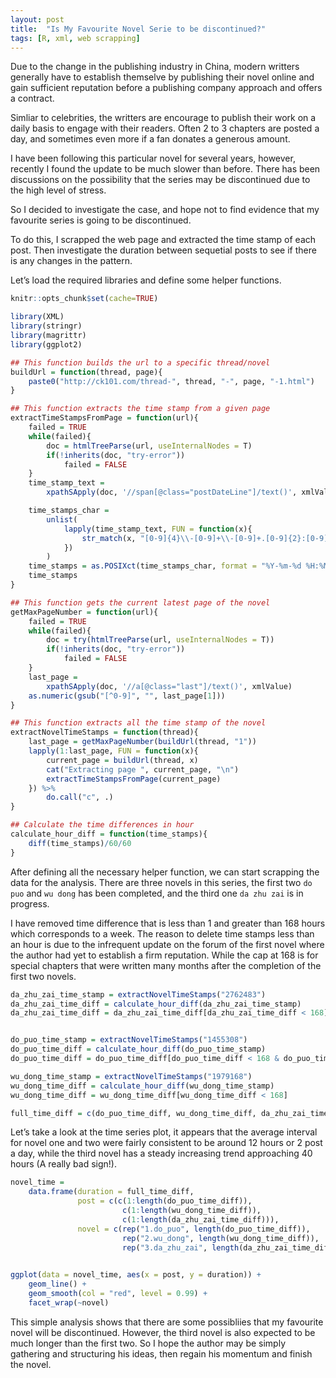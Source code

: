 ```yaml
---
layout: post
title:  "Is My Favourite Novel Serie to be discontinued?"
tags: [R, xml, web scrapping]
---
```


Due to the change in the publishing industry in China, modern writters generally
have to establish themselve by publishing their novel online and gain sufficient
reputation before a publishing company approach and offers a contract.

Simliar to celebrities, the writters are encourage to publish their work on a
daily basis to engage with their readers. Often 2 to 3 chapters are posted a
day, and sometimes even more if a fan donates a generous amount.

I have been following this particular novel for several years, however, recently
I found the update to be much slower than before. There has been discussions on
the possibility that the series may be discontinued due to the high level of
stress.

So I decided to investigate the case, and hope not to find evidence that my
favourite series is going to be discontinued.

To do this, I scrapped the web page and extracted the time stamp of each post.
Then investigate the duration between sequetial posts to see if there is any
changes in the pattern.


Let's load the required libraries and define some helper functions.

```r
knitr::opts_chunk$set(cache=TRUE)
```

```r
library(XML)
library(stringr)
library(magrittr)
library(ggplot2)

## This function builds the url to a specific thread/novel
buildUrl = function(thread, page){
    paste0("http://ck101.com/thread-", thread, "-", page, "-1.html")
}

## This function extracts the time stamp from a given page
extractTimeStampsFromPage = function(url){
    failed = TRUE
    while(failed){
        doc = htmlTreeParse(url, useInternalNodes = T)
        if(!inherits(doc, "try-error"))
            failed = FALSE
    }   
    time_stamp_text =
        xpathSApply(doc, '//span[@class="postDateLine"]/text()', xmlValue)

    time_stamps_char =
        unlist(
            lapply(time_stamp_text, FUN = function(x){
                str_match(x, "[0-9]{4}\\-[0-9]+\\-[0-9]+.[0-9]{2}:[0-9]{2}")
            })
        )
    time_stamps = as.POSIXct(time_stamps_char, format = "%Y-%m-%d %H:%M")
    time_stamps
}

## This function gets the current latest page of the novel
getMaxPageNumber = function(url){
    failed = TRUE
    while(failed){
        doc = try(htmlTreeParse(url, useInternalNodes = T))
        if(!inherits(doc, "try-error"))
            failed = FALSE
    }
    last_page =
        xpathSApply(doc, '//a[@class="last"]/text()', xmlValue)
    as.numeric(gsub("[^0-9]", "", last_page[1]))
}

## This function extracts all the time stamp of the novel
extractNovelTimeStamps = function(thread){
    last_page = getMaxPageNumber(buildUrl(thread, "1"))
    lapply(1:last_page, FUN = function(x){
        current_page = buildUrl(thread, x)
        cat("Extracting page ", current_page, "\n")
        extractTimeStampsFromPage(current_page)
    }) %>%
        do.call("c", .)
}

## Calculate the time differences in hour
calculate_hour_diff = function(time_stamps){
    diff(time_stamps)/60/60
}
```

After defining all the necessary helper function, we can start scrapping the
data for the analysis. There are three novels in this series, the first two `do
puo` and `wu dong` has been completed, and the third one `da zhu zai` is in
progress.

I have removed time difference that is less than 1 and greater than 168 hours
which corresponds to a week. The reason to delete time stamps less than an hour
is due to the infrequent update on the forum of the first novel where the author
had yet to establish a firm reputation. While the cap at 168 is for special
chapters that were written many months after the completion of the first two
novels.


```r

da_zhu_zai_time_stamp = extractNovelTimeStamps("2762483")
da_zhu_zai_time_diff = calculate_hour_diff(da_zhu_zai_time_stamp)
da_zhu_zai_time_diff = da_zhu_zai_time_diff[da_zhu_zai_time_diff < 168]


do_puo_time_stamp = extractNovelTimeStamps("1455308")
do_puo_time_diff = calculate_hour_diff(do_puo_time_stamp)
do_puo_time_diff = do_puo_time_diff[do_puo_time_diff < 168 & do_puo_time_diff > 1]

wu_dong_time_stamp = extractNovelTimeStamps("1979168")
wu_dong_time_diff = calculate_hour_diff(wu_dong_time_stamp)
wu_dong_time_diff = wu_dong_time_diff[wu_dong_time_diff < 168]

full_time_diff = c(do_puo_time_diff, wu_dong_time_diff, da_zhu_zai_time_diff)
```

Let's take a look at the time series plot, it appears that the average interval
for novel one and two were fairly consistent to be around 12 hours or 2 post a
day, while the third novel has a steady increasing trend approaching 40 hours (A
really bad sign!).


```r
novel_time =
    data.frame(duration = full_time_diff,
               post = c(c(1:length(do_puo_time_diff)),
                         c(1:length(wu_dong_time_diff)),
                         c(1:length(da_zhu_zai_time_diff))),
               novel = c(rep("1.do_puo", length(do_puo_time_diff)),
                         rep("2.wu_dong", length(wu_dong_time_diff)),
                         rep("3.da_zhu_zai", length(da_zhu_zai_time_diff))))
           

ggplot(data = novel_time, aes(x = post, y = duration)) +
    geom_line() +
    geom_smooth(col = "red", level = 0.99) + 
    facet_wrap(~novel)
```

This simple analysis shows that there are some possibliies that my favourite
novel will be discontinued. However, the third novel is also expected to be much
longer than the first two. So I hope the author may be simply gathering and
structuring his ideas, then regain his momentum and finish the novel.
